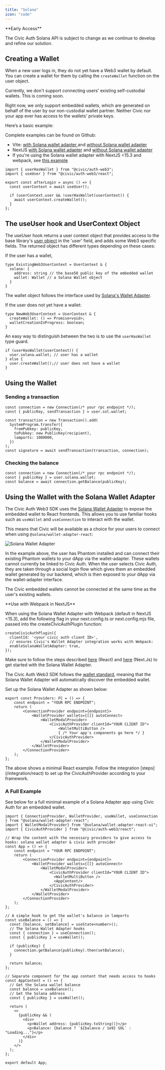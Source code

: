 ```yaml
---
title: "Solana"
icon: "code"
---
```


<Info>
  **Early Access**

  The Civic Auth Solana API is subject to change as we continue to develop and refine our solution.
</Info>

## Creating a Wallet

When a new user logs in, they do not yet have a Web3 wallet by default. You can create a wallet for them by calling the `createWallet` function on the user object.

<Info>
  Currently, we don't support connecting users' existing self-custodial wallets. This is coming soon.

  Right now, we only support embedded wallets, which are generated on behalf of the user by our non-custodial wallet partner. Neither Civic nor your app ever has access to the wallets' private keys.
</Info>

Here’s a basic example:

<Check>
  Complete examples can be found on Github:

  - Vite: [with Solana wallet adapter ](https://github.com/civicteam/civic-auth-examples/tree/main/packages/civic-auth-web3/solana/vite-wallet-adapter)and [without Solana wallet adapter](https://github.com/civicteam/civic-auth-examples/tree/main/packages/civic-auth-web3/solana/vite-no-wallet-adapter)
  - NextJS [with Solana wallet adapter](https://github.com/civicteam/civic-auth-examples/tree/main/packages/civic-auth-web3/solana/next15-wallet-adapter) and [without Solana wallet adapter](https://github.com/civicteam/civic-auth-examples/tree/main/packages/civic-auth-web3/solana/next15-no-wallet-adapter)
  - If you're using the Solana wallet adapter with NextJS \<15.3 and webpack, see [this example](https://github.com/civicteam/civic-auth-examples/tree/main/packages/civic-auth-web3/solana/next14-wallet-adapter)
</Check>

```tsx
import { userHasWallet } from "@civic/auth-web3";
import { useUser } from "@civic/auth-web3/react";

export const afterLogin = async () => {
  const userContext = await useUser();

  if (userContext.user && !userHasWallet(userContext)) {
    await userContext.createWallet();
  }
};
```

## **The useUser hook and UserContext Object**

The useUser hook returns a user context object that provides access to the base library's [user object](/integration/react#user) in the 'user' field, and adds some Web3 specific fields. The returned object has different types depending on these cases:

If the user has a wallet,

```tsx
type ExistingWeb3UserContext = UserContext & {
  solana: {
    address: string // the base58 public key of the embedded wallet
    wallet: Wallet // a Solana Wallet object
  }
}
```

The wallet object follows the interface used by [Solana's Wallet Adapter](https://www.npmjs.com/package/@solana/wallet-adapter-react).

If the user does not yet have a wallet:

```tsx
type NewWeb3UserContext = UserContext & {
  createWallet: () => Promise<void>;
  walletCreationInProgress: boolean;
}
```

An easy way to distinguish between the two is to use the `userHasWallet` type guard.

```tsx
if (userHasWallet(userContext)) {
  user.solana.wallet; // user has a wallet
} else {
  user.createWallet();// user does not have a wallet
}
```

## Using the Wallet

### Sending a transaction

```tsx
const connection = new Connection(/* your rpc endpoint */);
const { publicKey, sendTransaction } = user.sol.wallet;

const transaction = new Transaction().add(
  SystemProgram.transfer({
    fromPubkey: publicKey,
    toPubkey: new PublicKey(recipient),
    lamports: 1000000,
  })
);
const signature = await sendTransaction(transaction, connection);
```

### Checking the balance

```tsx
const connection = new Connection(/* your rpc endpoint */);
const { publicKey } = user.solana.wallet;
const balance = await connection.getBalance(publicKey);
```

## Using the Wallet with the Solana Wallet Adapter

The Civic Auth Web3 SDK uses the [Solana Wallet Adapter](https://www.npmjs.com/package/@solana/wallet-adapter-react) to expose the embedded wallet to React frontends. This allows you to use familiar hooks such as `useWallet` and `useConnection` to interact with the wallet.

This means that Civic will be available as a choice for your users to connect when using `@solana/wallet-adapter-react`:

<Frame>
  <img
    src="/connect-wallet.png"
    alt="Solana Wallet Adapter"
    className="width: 75%; display: block; margin: 0 auto;" 
    title=""
  />
</Frame>

In the example above, the user has Phantom installed and can connect their existing Phantom wallets to your dApp via the wallet-adapter. These wallets cannot currently be linked to Civic Auth. When the user selects Civic Auth, they are taken through a social login flow which gives them an embedded wallet generated by our backend, which is then exposed to your dApp via the wallet-adapter interface.

The Civic embedded wallets cannot be connected at the same time as the user's existing wallets.

<Info>
  **Use with Webpack in NextJS**

  When using the Solana Wallet Adapter with Webpack (default in NextJS \<15.3), add the following flag in your next.config.ts or next.config.mjs file, passed into the createCIvicAuthPlugin function:

  ```
  createCivicAuthPlugin({
    clientId: '<your civic auth client ID>',
    // ensures Civic's Wallet Adapter integration works with Webpack:
    enableSolanaWalletAdapter: true,
  });
  ```
</Info>

Make sure to follow the steps described [here](https://solana.com/developers/cookbook/wallets/connect-wallet-react) (React) and [here](https://solana.com/developers/guides/wallets/add-solana-wallet-adapter-to-nextjs) (Next.Js) to get started with the Solana Wallet Adapter.

The Civic Auth Web3 SDK follows the [wallet standard](https://github.com/wallet-standard/wallet-standard?tab=readme-ov-file), meaning that the Solana Wallet Adapter will automatically discover the embedded wallet.

Set up the Solana Wallet Adapter as shown below:

```tsx
export const Providers: FC = () => {
    const endpoint = "YOUR RPC ENDPOINT";
    return (
        <ConnectionProvider endpoint={endpoint}>
            <WalletProvider wallets={[]} autoConnect>
                <WalletModalProvider>
                    <CivicAuthProvider clientId="YOUR CLIENT ID">
                        <WalletMultiButton />
                        { /* Your app's components go here */ }
                    </CivicAuthProvider>
                </WalletModalProvider>
            </WalletProvider>
        </ConnectionProvider>
    );
};
```

<Info>
  The above shows a minimal React example. Follow the integration [steps](/integration/react) to set up the CivicAuthProvider according to your framework.
</Info>

### A Full Example

See below for a full minimal example of a Solana Adapter app using Civic Auth for an embedded wallet.

```tsx
import { ConnectionProvider, WalletProvider, useWallet, useConnection } from "@solana/wallet-adapter-react";
import { WalletModalProvider} from "@solana/wallet-adapter-react-ui";
import { CivicAuthProvider } from "@civic/auth-web3/react";

// Wrap the content with the necessary providers to give access to hooks: solana wallet adapter & civic auth provider
const App = () => {
    const endpoint = "YOUR RPC ENDPOINT";
    return (
        <ConnectionProvider endpoint={endpoint}>
            <WalletProvider wallets={[]} autoConnect>
                <WalletModalProvider>
                    <CivicAuthProvider clientId="YOUR CLIENT ID">
                      <WalletMultiButton />
                      <AppContent/>
                    </CivicAuthProvider>
                </WalletModalProvider>
            </WalletProvider>
        </ConnectionProvider>
    );
};

// A simple hook to get the wallet's balance in lamports
const useBalance = () => {
  const [balance, setBalance] = useState<number>();
  // The Solana Wallet Adapter hooks
  const { connection } = useConnection();
  const { publicKey } = useWallet();

  if (publicKey) {
    connection.getBalance(publicKey).then(setBalance);
  }

  return balance;
};

// Separate component for the app content that needs access to hooks
const AppContent = () => {
  // Get the Solana wallet balance
  const balance = useBalance();
  // Get the Solana address
  const { publicKey } = useWallet();

  return (
    <>
      {publicKey && (
        <div>
          <p>Wallet address: {publicKey.toString()}</p>
          <p>Balance: {balance ? `${balance / 1e9} SOL` : "Loading..."}</p>
        </div>
      )}
    </>
  );
};

export default App;
```